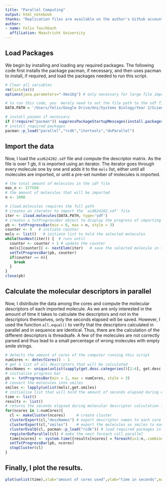 ```yaml
---
title: "Parallel Computing"
output: html_notebook
thanks: "Replication files are available on the author's Github account."
author:
- name: Felix Taschbach
  affiliation: Maastricht University
---
```


## Load Packages
We begin by installing and loading any required packages. The following code first installs the package pacman, if necessary, and then uses pacman to install, if required, and load the packages needed to run this script.
```r
# Clear all variables 
rm(list=ls()) 
options(java.parameters="-Xmx16g") # only necessary for large file imports

# to run this code, you  merely need to set the file path to the sdf file
DATA.PATH = '/Users/felix/Google Drive/Uni/Systems Biology/Year 2/Scientific Programming/scientificProgramming2/aid624202.sdf'

# install pacman if necessary
if (!require("pacman")) suppressPackageStartupMessages(install.packages("pacman"))
# install required packages
pacman::p_load("parallel","rcdk","itertools","doParallel")
```
## Import the data
Now, I load the `aid624202.sdf` file and compute the descriptor matrix. As the file is over 1 gb, it is imported using an iterator. The iterator goes through every molecule one by one and adds it to the `mols` list, either until all molecules are imported, or until a pre-set number of molecules is imported.
```r
# the total amount of molecules in the sdf file
max_n <- 377550
# the amount of molecules that will be imported
n <- 1000

# iload.molecules requires the full path
# creates an iterator to import the `aid624202.sdf` file
iter <- iload.molecules(DATA.PATH, type='sdf')
# creates a txtProgressBar object to display the progress of importing the selected molecules
pb <- txtProgressBar(min = 0, max = n, style = 3)
counter <- 0   # initiate counter
mols <- list()   # initiate list to hold the selected molecules
while(hasNext(iter)) {  # runs until 
  counter <- counter + 1 # update the counter
  mols[[counter]] <- nextElem(iter)   # save the selected molecule in the list
  setTxtProgressBar(pb, counter)
  if(counter == n){
    break
  }
}
close(pb)
```
## Calculate the molecular descriptors in parallel
Now, I distribute the data among the cores and compute the molecular descriptors of each imported molecule. As we are only interested in the amount of time it takes to calculate the descriptors and not in the descriptors themselves, only the seconds elapsed will be saved. However, I used the function `all.equal()` to verify that the descriptors calculated in parallel and in sequence are identical. Thus, there are the calculation of the different descriptors is threadsafe.
A few of the molecules are not correctly parsed and thus lead to a small percentage of wrong molecules with empty smile strings.
```r
# detects the amount of cores of the computer running this script
numCores <- detectCores() - 1
# get a list of all descriptors that will be calculated
descNames <- unique(unlist(sapply(get.desc.categories()[2:4], get.desc.names)))
# initialise progress bar
pb <- txtProgressBar(min = 2, max = numCores, style = 3)
# convert the molecules into smiles
smiles <- lapply(unlist(mols),get.smiles)
# initialise list that will hold the amount of seconds elapsed during each calculation
time <- list()
results <- list()
# returns the seconds elapsed during molecular descriptor calculation for various amounts of cores
for(ncores in 1:numCores){
  cl <- makeCluster(ncores)     # create cluster
  clusterExport(cl,"descNames") # export descriptor names to each core
  clusterExport(cl,"smiles")    # export the molecules as smiles to each core
  clusterEvalQ(cl, pacman::p_load("rcdk")) # load required packages in each core
  registerDoParallel(cl) # make the next foreach call parallel
  time[ncores] <- system.time({results[ncores] = foreach(i=1:n,.combine=rbind) %dopar% eval.desc(parse.smiles(smiles[[i]]),descNames,verbose=F)})[3]
  setTxtProgressBar(pb, ncores)
  stopCluster(cl)
}
```
## Finally, I plot the results.
```r
plot(unlist(time),xlab="amount of cores used",ylab="time in seconds",main=paste0("Time it took to calculate descriptors for ",n," molecules"),type='b')
```



